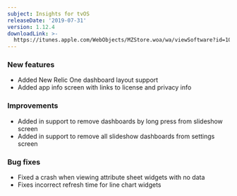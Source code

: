 ```yaml
---
subject: Insights for tvOS
releaseDate: '2019-07-31'
version: 1.12.4
downloadLink: >-
  https://itunes.apple.com/WebObjects/MZStore.woa/wa/viewSoftware?id=1098396112&mt=8
---
```


### New features

* Added New Relic One dashboard layout support
* Added app info screen with links to license and privacy info

### Improvements

* Added in support to remove dashboards by long press from slideshow screen
* Added in support to remove all slideshow dashboards from settings screen

### Bug fixes

* Fixed a crash when viewing attribute sheet widgets with no data
* Fixes incorrect refresh time for line chart widgets
